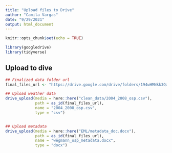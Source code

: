 ```yaml
---
title: "Upload files to Drive"
author: "Camila Vargas"
date: "9/29/2021"
output: html_document
---
```


```r
knitr::opts_chunk$set(echo = TRUE)

library(googledrive)
library(tidyverse)

```

## Upload to dive
```r

## Finalized data folder url
final_files_url <- "https://drive.google.com/drive/folders/194wHMNkk3QarAewjiYxl0sZEU12AvFRW"

## Upload weather data
drive_upload(media = here::here("clean_data/2004_2008_osp.csv"),
             path = as_id(final_files_url),
             name = "2004_2008_osp.csv",
             type = "csv")


## Upload metadata
drive_upload(media = here::here("EML/metadata_doc.docx"),
             path = as_id(final_files_url),
             name = "wegmann_osp_metadata.docx",
             type = "docx")

```


